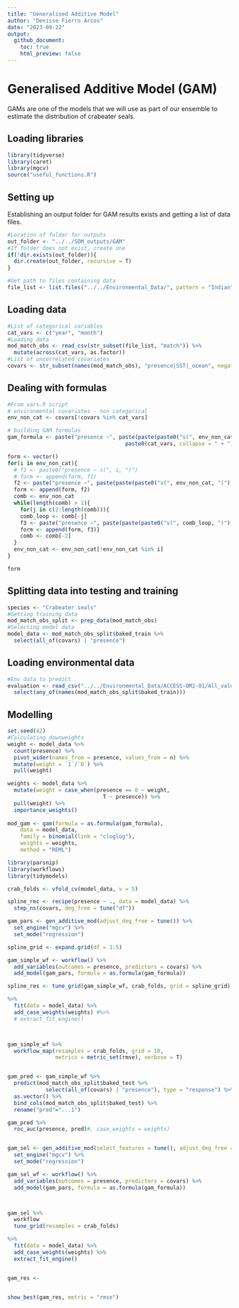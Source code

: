 ```yaml
---
title: "Generalised Additive Model"
author: "Denisse Fierro Arcos"
date: "2023-09-22"
output: 
  github_document:
    toc: true
    html_preview: false
---
```


# Generalised Additive Model (GAM)

GAMs are one of the models that we will use as part of our ensemble to estimate the distribution of crabeater seals.  
  
## Loading libraries

```r
library(tidyverse)
library(caret)
library(mgcv)
source("useful_functions.R")
```


## Setting up
Establishing an output folder for GAM results exists and getting a list of data files.  
  
```r
#Location of folder for outputs
out_folder <- "../../SDM_outputs/GAM"
#If folder does not exist, create one
if(!dir.exists(out_folder)){
  dir.create(out_folder, recursive = T)
}

#Get path to files containing data
file_list <- list.files("../../Environmental_Data/", pattern = "Indian", full.names = T)

```
  
## Loading data
  
```r
#List of categorical variables
cat_vars <- c("year", "month")
#Loading data
mod_match_obs <- read_csv(str_subset(file_list, "match")) %>% 
  mutate(across(cat_vars, as.factor))
#List of uncorrelated covariates
covars <- str_subset(names(mod_match_obs), "presence|SST|_ocean", negate = T)
```
  
## Dealing with formulas
```r
#From vars.R script
# environmental covariates - non categorical
env_non_cat <- covars[!covars %in% cat_vars]

# building GAM formulas
gam_formula <- paste("presence ~", paste(paste(paste0("s(", env_non_cat, ")"), collapse = " + "),
                                     paste0(cat_vars, collapse = " + "), sep = " + "))

```
  
  
```r
form <- vector()
for(i in env_non_cat){
  # f1 <- paste0("presence ~ s(", i, ")")
  # form <- append(form, f1)
  f2 <- paste("presence ~", paste(paste(paste0("s(", env_non_cat, ")"), collapse = " + ")))
  form <- append(form, f2)
  comb <- env_non_cat
  while(length(comb) > 1){
    for(j in c(2:length(comb))){
    comb_loop <- comb[-j]
    f3 <- paste("presence ~", paste(paste(paste0("s(", comb_loop, ")"), collapse = " + ")))
    form <- append(form, f3)}
    comb <- comb[-2]
  }
  env_non_cat <- env_non_cat[!env_non_cat %in% i]
}

form

```




## Splitting data into testing and training
```r
species <- "Crabeater seals"
#Getting training data
mod_match_obs_split <- prep_data(mod_match_obs)
#Selecting model data
model_data <- mod_match_obs_split$baked_train %>% 
  select(all_of(covars) | "presence")

```
  
## Loading environmental data
  
```r
#Env data to predict
evaluation <- read_csv("../../Environmental_Data/ACCESS-OM2-01/All_values_ACCESS-OM2-01_env_vars.csv") %>% 
  select(any_of(names(mod_match_obs_split$baked_train)))
```

## Modelling
  
```r
set.seed(42)
#Calculating downweights
weight <- model_data %>% 
  count(presence) %>% 
  pivot_wider(names_from = presence, values_from = n) %>% 
  mutate(weight = `1`/`0`) %>% 
  pull(weight)

weights <- model_data %>% 
  mutate(weight = case_when(presence == 0 ~ weight,
                              T ~ presence)) %>% 
  pull(weight) %>% 
  importance_weights()
  
mod_gam <- gam(formula = as.formula(gam_formula),
    data = model_data,
    family = binomial(link = "cloglog"),
    weights = weights,
    method = "REML")

```



```r
library(parsnip)
library(workflows)
library(tidymodels)

crab_folds <- vfold_cv(model_data, v = 5)

spline_rec <- recipe(presence ~ ., data = model_data) %>% 
  step_ns(covars, deg_free = tune("df"))

gam_pars <- gen_additive_mod(adjust_deg_free = tune()) %>% 
  set_engine("mgcv") %>% 
  set_mode("regression") 

spline_grid <- expand.grid(df = 1:5)

gam_simple_wf <- workflow() %>% 
  add_variables(outcomes = presence, predictors = covars) %>% 
  add_model(gam_pars, formula = as.formula(gam_formula))

spline_res <- tune_grid(gam_simple_wf, crab_folds, grid = spline_grid)

%>% 
  fit(data = model_data) %>% 
  add_case_weights(weights) #%>%
  # extract_fit_engine()



gam_simple_wf %>% 
  workflow_map(resamples = crab_folds, grid = 10,
               metrics = metric_set(rmse), verbose = T)


gam_pred <- gam_simple_wf %>%
  predict(mod_match_obs_split$baked_test %>% 
            select(all_of(covars) | "presence"), type = "response") %>%
  as.vector() %>% 
  bind_cols(mod_match_obs_split$baked_test) %>% 
  rename("pred"="...1")

gam_pred %>% 
  roc_auc(presence, pred)#, case_weights = weights)


gam_sel <- gen_additive_mod(select_features = tune(), adjust_deg_free = tune()) %>% 
  set_engine("mgcv") %>% 
  set_mode("regression")

gam_sel_wf <- workflow() %>% 
  add_variables(outcomes = presence, predictors = covars) %>% 
  add_model(gam_pars, formula = as.formula(gam_formula))



gam_sel %>% 
  workflow
  tune_grid(resamples = crab_folds)

%>% 
  fit(data = model_data) %>% 
  add_case_weights(weights) %>% 
  extract_fit_engine()


gam_res <- 


show_best(gam_res, metric = "rmse")
```


